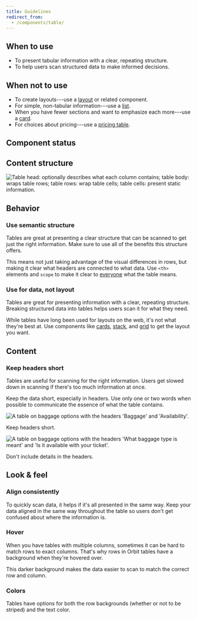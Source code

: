 ```yaml
---
title: Guidelines
redirect_from:
  - /components/table/
---
```


<ReactExample exampleId="Table-default" />

## When to use

- To present tabular information with a clear, repeating structure.
- To help users scan structured data to make informed decisions.

## When not to use

- To create layouts---use a [layout](/components/layout/layout/) or related component.
- For simple, non-tabular information---use a [list](/components/structure/list/).
- When you have fewer sections and want to emphasize each more---use a [card](/components/structure/card/).
- For choices about pricing---use a [pricing table](/components/structure/pricingtable/).

## Component status

<ComponentStatus component="Table" />

## Content structure

![Table head: optionally describes what each column contains; table body: wraps table rows; table rows: wrap table cells; table cells: present static information.](fileId:4QJZqvBvRrLu6t9mwObCkA;nodeId:197%3A0)

## Behavior

### Use semantic structure

Tables are great at presenting a clear structure
that can be scanned to get just the right information.
Make sure to use all of the benefits this structure offers.

This means not just taking advantage of the visual differences in rows,
but making it clear what headers are connected to what data.
Use `<th>` elements and `scope`
to make it clear to [everyone](/foundation/accessibility/) what the table means.

<ReactExample exampleId="Table-accessibility" />

### Use for data, not layout

Tables are great for presenting information with a clear, repeating structure.
Breaking structured data into tables helps users scan it for what they need.

While tables have long been used for layouts on the web, it's not what they're best at.
Use components like [cards](/components/structure/card/), [stack](/components/layout/stack/),
and [grid](/components/layout/grid/) to get the layout you want.

## Content

### Keep headers short

Tables are useful for scanning for the right information.
Users get slowed down in scanning if there's too much information at once.

Keep the data short, especially in headers.
Use only one or two words when possible to communicate the essence of what the table contains.

<GuidelineImages>

<DoImage>

![A table on baggage options with the headers 'Baggage' and 'Availability'.](fileId:fannvRpkOJK6uxxT33EKaa;nodeId:145%3A1609)

Keep headers short.

</DoImage>

<DontImage>

![A table on baggage options with the headers 'What baggage type is meant' and 'Is it available with your ticket'.](fileId:fannvRpkOJK6uxxT33EKaa;nodeId:147%3A0)

Don't include details in the headers.

</DontImage>

</GuidelineImages>

## Look & feel

### Align consistently

To quickly scan data,
it helps if it's all presented in the same way.
Keep your data aligned in the same way throughout the table
so users don't get confused about where the information is.

### Hover

When you have tables with multiple columns,
sometimes it can be hard to match rows to exact columns.
That's why rows in Orbit tables have a <InlineToken name="paletteCloudNormal" alternateName /> background
when they're hovered over.

This darker background makes the data easier to scan to match the correct row and column.

### Colors

Tables have options for both the row backgrounds (whether or not to be striped) and the text color.

<ReactExample exampleId="Table-colors" />
